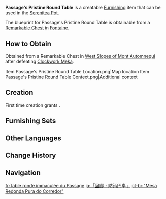 {{Furnishing Infobox
|id             = 374318
|image          = Item Passage's Pristine Round Table.png
|category       = Outdoor Furnishing
|subcategory    = Table
|quality        = 3
|adeptal_energy = 60
|load           = 35
|reduced_load   = 24
|description    = A round wooden table commonly found in the [[Court of Fontaine]], these tables are the most diligent "employees" in various food establishments. [[Café Lutece]] is perhaps the most well-known establishment featuring these round tables. Made from the finest [[Linden Wood]] and covered with a uniquely-styled tablecloth which has been coated with a thin layer of wax by [[Clockwork Meka|clockwork meka]]. This coat provides a splash-resistant surface that can be easily cleaned with water without leaving visible stains. Legend has it that this waxing process was inspired by the fishers of [[Poisson]]. They discovered a long time ago that applying wax to ship sails prevented staining and excessive water absorption during rainy weather.<br>However, with the advent of new devices to power ships, fewer Poisson residents are familiar with this process, and fewer still are concerned with the history of a tablecloth's finishing technique.
|blueprint      = Remarkable Chest
}}
'''Passage's Pristine Round Table''' is a creatable [[Furnishing]] item that can be used in the [[Serenitea Pot]].

The blueprint for Passage's Pristine Round Table is obtainable from a [[Remarkable Chest]] in [[Fontaine]].

==How to Obtain==
Obtained from a Remarkable Chest in [[West Slopes of Mont Automnequi]] after defeating [[Clockwork Meka]].
<gallery>
Item Passage's Pristine Round Table Location.png|Map location
Item Passage's Pristine Round Table Context.png|Additional context
</gallery>

==Creation==
First time creation grants {{Item|Trust|24|x=60}}.
{{Recipe
|type = Creation
|time = 14h
|Linden Wood = 8
|Fabric = 4
|sort = Linden Wood;Fabric
}}

==Furnishing Sets==
{{Craft Usage|type=Furnishing Set}}

==Other Languages==
{{Other Languages
|en      = Passage's Pristine Round Table
|zhs     = 「回廊的无垢圆桌」
|zhs_rm  = 
|zht     = 「迴廊的無垢圓桌」
|zht_rm  = 
|zh_tl   = 
|ja      = 「回廊・防汚円卓」
|ja_rm   = "Kairou - Bouo Entaku"
|ja_tl   = 
|ko      = 「회랑의 무구한 원탁」
|ko_rm   = 
|ko_tl   = 
|es      = Pasaje prístino a la mesa redonda
|es_tl   = Pristine Passage Round Table
|fr      = Table ronde immaculée du Passage
|fr_tl   = Passage's Pristine Round Table
|ru      = Безупречный стол для пассажа
|ru_tl   = Immaculate Table for Passage
|th      = "โต๊ะกลมไร้มลทินในย่าน"
|th_rm   = 
|th_tl   = 
|vi      = Bàn Tròn Sạch Sẽ Trên Phố
|vi_tl   = 
|de      = „Des Wandelgangs Rundtisch“
|de_tl   = "Covered Walkway's Round Table"
|id      = "Meja Bundar Bersih di Koridor Panjang"
|id_tl   = "Clean Round Table in the Long Corridor"
|pt      = "Mesa Redonda Pura do Corredor"
|pt_tl   = 
|tr      = Pasajın Pürüzsüz Yuvarlak Masası
|tr_tl   = 
|it      = Tavolo rotondo immacolato del Passage
|it_tl   = 
}}

==Change History==
{{Change History|4.0}}

==Navigation==
{{Furnishing Navbox|exterior}}

[[fr:Table ronde immaculée du Passage]]
[[ja:「回廊・防汚円卓」]]
[[pt-br:"Mesa Redonda Pura do Corredor"]]